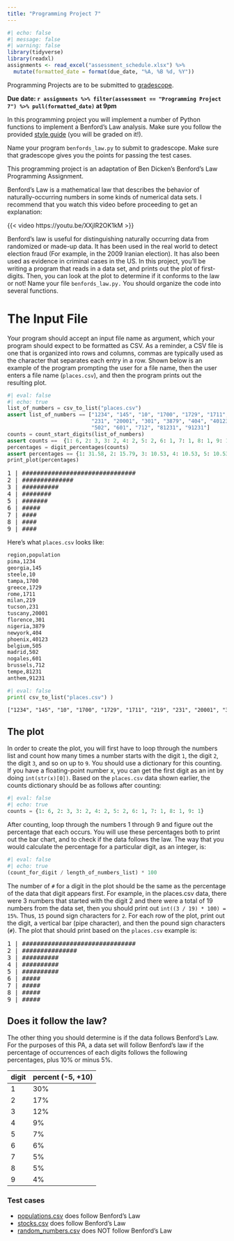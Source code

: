 ```yaml
---
title: "Programming Project 7"
---
```


```r
#| echo: false
#| message: false
#| warning: false
library(tidyverse)
library(readxl)
assignments <- read_excel("assessment_schedule.xlsx") %>% 
  mutate(formatted_date = format(due_date, "%A, %B %d, %Y"))
```

Programming Projects are to be submitted to [gradescope](https://www.gradescope.com/courses/691034).

**Due date: `r assignments %>% filter(assessment == "Programming Project 7") %>% pull(formatted_date)` at 9pm**

In this programming project you will implement a number of Python functions to implement a Benford's Law analysis. Make sure you follow the provided [style guide](https://adrianapicoral.com/csc-110/style.html) (you will be graded on it!).

Name your program `benfords_law.py` to submit to gradescope. Make sure that gradescope gives you the points for passing the test cases.

This programming project is an adaptation of Ben Dicken's Benford's Law Programming Assignment.

Benford's Law is a mathematical law that describes the behavior of naturally-occurring numbers in some kinds of numerical data sets. I recommend that you watch this video before proceeding to get an explanation:

{{< video https://youtu.be/XXjlR2OK1kM >}}

Benford's law is useful for distinguishing naturally occurring data from randomized or made-up data. It has been used in the real world to detect election fraud (For example, in the 2009 Iranian election). It has also been used as evidence in criminal cases in the US. In this project, you'll be writing a program that reads in a data set, and prints out the plot of first-digits. Then, you can look at the plot to determine if it conforms to the law or not! Name your file `benfords_law.py.` You should organize the code into several functions.

# The Input File

Your program should accept an input file name as argument, which your program should expect to be formatted as CSV. 
As a reminder, a CSV file is one that is organized into rows and columns, commas are typically used as the character that separates each entry in a row. Shown below is an example of the program prompting the user for a file name, then the user enters a file name (`places.csv`), and then the program prints out the resulting plot.

```python
#| eval: false
#| echo: true
list_of_numbers = csv_to_list("places.csv")
assert list_of_numbers == ["1234", "145", "10", "1700", "1729", "1711", "219", \
                           "231", "20001", "301", "3879", "404", "40123", "505",\
                           "502", "601", "712", "81231", "91231"]
counts = count_start_digits(list_of_numbers)
assert counts ==  {1: 6, 2: 3, 3: 2, 4: 2, 5: 2, 6: 1, 7: 1, 8: 1, 9: 1}
percentages = digit_percentages(counts)
assert percentages == {1: 31.58, 2: 15.79, 3: 10.53, 4: 10.53, 5: 10.53, 6: 5.26, 7: 5.26, 8: 5.26, 9: 5.26}
print_plot(percentages)
```

<pre>
1 | ###############################
2 | ##############
3 | ##########
4 | ########
5 | #######
6 | #####
7 | ####
8 | ####
9 | ####
</pre>

Here's what `places.csv` looks like:

```HTML
region,population
pima,1234
georgia,145
steele,10
tampa,1700
greece,1729
rome,1711
milan,219
tucson,231
tuscany,20001
florence,301
nigeria,3879
newyork,404
phoenix,40123
belgium,505
madrid,502
nogales,601
brussels,712
tempe,81231
anthem,91231
```

```python
#| eval: false
print( csv_to_list("places.csv") )
```

```HTML
["1234", "145", "10", "1700", "1729", "1711", "219", "231", "20001", "301", "3879", "404", "40123", "505", "502", "601", "712", "81231", "91231"]
```

## The plot

In order to create the plot, you will first have to loop through the numbers list and count how many times a number starts with the digit `1`, the digit `2`, the digit `3`, and so on up to `9`. You should use a dictionary for this counting. If you have a floating-point number x, you can get the first digit as an int by doing `int(str(x)[0])`. Based on the `places.csv` data shown earlier, the counts dictionary should be as follows after counting:

```python
#| eval: false
#| echo: true
counts = {1: 6, 2: 3, 3: 2, 4: 2, 5: 2, 6: 1, 7: 1, 8: 1, 9: 1}
```


After counting, loop through the numbers 1 through 9 and figure out the percentage that each occurs. You will use these percentages both to print out the bar chart, and to check if the data follows the law. The way that you would calculate the percentage for a particular digit, as an integer, is:

```python
#| eval: false
#| echo: true
(count_for_digit / length_of_numbers_list) * 100
```

The number of `#` for a digit in the plot should be the same as the percentage of the data that digit appears first. For example, in the places.csv data, there were 3 numbers that started with the digit 2 and there were a total of 19 numbers from the data set, then you should print out `int((3 / 19) * 100) = 15%`. Thus, `15` pound sign characters for `2`. For each row of the plot, print out the digit, a vertical bar (pipe character), and then the pound sign characters (`#`). The plot that should print based on the `places.csv` example is:

<pre>
1 | ###############################
2 | ###############
3 | ##########
4 | ##########
5 | ##########
6 | #####
7 | #####
8 | #####
9 | #####
</pre>

## Does it follow the law?

The other thing you should determine is if the data follows Benford's Law. For the purposes of this PA, a data set will follow Benford’s law if the percentage of occurrences of each digits follows the following percentages, plus 10% or minus 5%.

| digit | percent (-5, +10) |
|-------|-------------------|
| 1     | 30%               |
| 2     | 17%               |
| 3     | 12%               |
| 4     | 9%                |
| 5     | 7%                |
| 6     | 6%                |
| 7     | 5%                |
| 8     | 5%                |
| 9     | 4%                |

### Test cases

-   [populations.csv](data/populations.csv) does follow Benford's Law
-   [stocks.csv](data/stocks.csv) does follow Benford's Law
-   [random_numbers.csv](data/random_numbers.csv) does NOT follow Benford's Law

